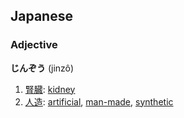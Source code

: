 ==Japanese==

===Adjective===
'''じんぞう''' (jinzô)

# [[腎臓]]: [[kidney]]
# [[人造]]: [[artificial]], [[man-made]], [[synthetic]]